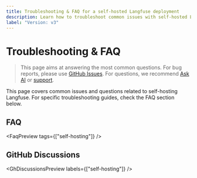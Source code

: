 ```yaml
---
title: Troubleshooting & FAQ for a self-hosted Langfuse deployment
description: Learn how to troubleshoot common issues with self-hosted Langfuse.
label: "Version: v3"
---
```


# Troubleshooting & FAQ

> This page aims at answering the most common questions. For bug reports, please use [GitHub Issues](https://github.com/langfuse/langfuse/issues). For questions, we recommend [Ask AI](/docs/ask-ai) or [support](/support).

This page covers common issues and questions related to self-hosting Langfuse. For specific troubleshooting guides, check the FAQ section below.

## FAQ


<FaqPreview tags={["self-hosting"]} />

## GitHub Discussions


<GhDiscussionsPreview labels={["self-hosting"]} />
